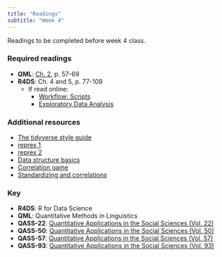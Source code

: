 ```yaml
---
title: "Readings"
subtitle: "Week 4"
---
```


Readings to be completed before week 4 class. 

### Required readings


- **QML**: [Ch. 2](https://www.jvcasillas.com/syllabi/658/refs/files/qml_ch_1_2.pdf), p. 57-69
- **R4DS**: Ch. 4 and 5, p. 77-109
	- If read online: 
		- [Workflow: Scripts](http://r4ds.had.co.nz/workflow-scripts.html)
		- [Exploratory Data Analysis](http://r4ds.had.co.nz/exploratory-data-analysis.html)

### Additional resources

- [The tidyverse style guide](http://style.tidyverse.org)
- [reprex 1](https://dcl-2017-04.github.io/curriculum/reprexes.html)
- [reprex 2](https://github.com/tidyverse/reprex#what-is-a-reprex)
- [Data structure basics](https://dcl-2017-04.github.io/curriculum/data-structure-basics.html)
- [Correlation game](https://gallery.shinyapps.io/correlation_game/)
- [Standardizing and correlations](https://richarddmorey.shinyapps.io/standardizing_and_correlations/)



### Key 

- **R4DS**: R for Data Science
- **QML**: Quantitative Methods in Linguistics
- **QASS-22**: [Quantitative Applications in the Social Sciences (Vol. 22)](https://www.jvcasillas.com/syllabi/658/refs/files/qass_22_applied_regression_an_introduction.pdf)
- **QASS-50**: [Quantitative Applications in the Social Sciences (Vol. 50)](https://www.jvcasillas.com/syllabi/658/refs/files/qass_50_multiple_regression_in_practice.pdf)
- **QASS-57**: [Quantitative Applications in the Social Sciences (Vol. 57)](https://www.jvcasillas.com/syllabi/658/refs/files/qass_57_understanding_regression_analysis_an_introductory_guide.pdf)
- **QASS-93**: [Quantitative Applications in the Social Sciences (Vol. 93)](https://www.jvcasillas.com/syllabi/658/refs/files/qass_93_regression_with_dummy_variables.pdf)
